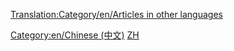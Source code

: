 [[Translation:Category/en/Articles in other languages]]

{{en/Bilingual box| Zh
| 本页提供了在OpenTTD Wiki上所使用的全部'''中文文章'''。
| This page provides an index for a wide range of subcategories (languages) of '''ARTICLES in [[:Category:en/Other languages|other languages]]''' in OpenTTD Wiki.
Some articles with {{en/S|Other languages}} template with a value in <code>language_page</code> parameter automatically go to the listed subcategories.''}}

[[Category:en/Chinese (中文)]][[Category:en/Articles in other languages|ZH]]